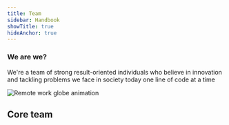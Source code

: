 ```yaml
---
title: Team
sidebar: Handbook
showTitle: true
hideAnchor: true
---
```


<!--- Intro Info -->

<div class="team-row intro" markdown="1">
<div class="team-left-text" markdown="1">

<h3> We are we?</h3>

We're a team of strong result-oriented individuals who believe in innovation and tackling problems we face in society today one line of code at a time

</div>

<div class="team-center-space"></div>

<div class="team-right-image relative" markdown="1">

![Remote work globe animation](../../images/ril-2.png)

</div>

</div>

<!--- Core Team Section -->

<div class="team-title" markdown="1">

## Core team

</div>

<Team />

<!--- Contributors Section -->


